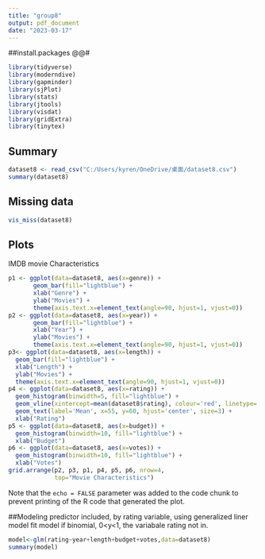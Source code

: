 ---
title: "group8"
output: pdf_document
date: "2023-03-17"
---
##install.packages
@@#

```{r}
library(tidyverse)
library(moderndive)
library(gapminder)
library(sjPlot)
library(stats)
library(jtools)
library(visdat)
library(gridExtra)
library(tinytex)
```

## Summary



```{r}
dataset8 <- read_csv("C:/Users/kyren/OneDrive/桌面/dataset8.csv")
summary(dataset8)
```
## Missing data
```{r dataset8}
vis_miss(dataset8)
```
## Plots

IMDB movie Characteristics

```{r echo=TRUE}
p1 <- ggplot(data=dataset8, aes(x=genre)) + 
       geom_bar(fill="lightblue") + 
       xlab("Genre") +
       ylab("Movies") +
       theme(axis.text.x=element_text(angle=90, hjust=1, vjust=0))
p2 <- ggplot(data=dataset8, aes(x=year)) + 
       geom_bar(fill="lightblue") + 
       xlab("Year") +
       ylab("Movies") +
       theme(axis.text.x=element_text(angle=90, hjust=1, vjust=0))
p3<- ggplot(data=dataset8, aes(x=length)) + 
  geom_bar(fill="lightblue") + 
  xlab("Length") +
  ylab("Movies") +
  theme(axis.text.x=element_text(angle=90, hjust=1, vjust=0))
p4 <- ggplot(data=dataset8, aes(x=rating)) + 
  geom_histogram(binwidth=5, fill="lightblue") +
  geom_vline(xintercept=mean(dataset8$rating), colour='red', linetype='longdash') +
  geom_text(label='Mean', x=55, y=60, hjust='center', size=3) +
  xlab("Rating")
p5 <- ggplot(data=dataset8, aes(x=budget)) + 
  geom_histogram(binwidth=10, fill="lightblue") +
  xlab("Budget")
p6 <- ggplot(data=dataset8, aes(x=votes)) + 
  geom_histogram(binwidth=10, fill="lightblue") +
  xlab("Votes")
grid.arrange(p2, p3, p1, p4, p5, p6, nrow=4,
             top="Movie Characteristics")
```

Note that the `echo = FALSE` parameter was added to the code chunk to prevent printing of the R code that generated the plot.

##Modeling 
predictor included, by rating variable, using generalized liner model
fit model
if binomial, 0<y<1, the variabale rating not in.
```{r model}
model<-glm(rating~year+length+budget+votes,data=dataset8)
summary(model)
```
